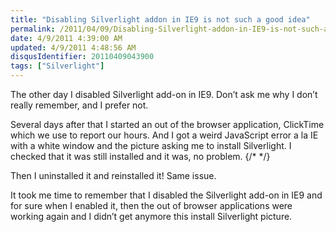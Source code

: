 ```yaml
---
title: "Disabling Silverlight addon in IE9 is not such a good idea"
permalink: /2011/04/09/Disabling-Silverlight-addon-in-IE9-is-not-such-a-good-idea/
date: 4/9/2011 4:39:00 AM
updated: 4/9/2011 4:48:56 AM
disqusIdentifier: 20110409043900
tags: ["Silverlight"]
---
```

The other day I disabled Silverlight add-on in IE9. Don’t ask me why I don’t really remember, and I prefer not.

Several days after that I started an out of the browser application, ClickTime which we use to report our hours. And I got a weird JavaScript error a la IE with a white window and the picture asking me to install Silverlight. I checked that it was still installed and it was, no problem.
{/* <!-- more --> */}

Then I uninstalled it and reinstalled it! Same issue.

It took me time to remember that I disabled the Silverlight add-on in IE9 and for sure when I enabled it, then the out of browser applications were working again and I didn’t get anymore this install Silverlight picture.
